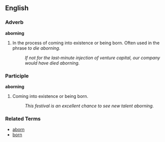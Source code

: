 ==English==

===Adverb===
'''aborning'''

# In the process of coming into existence or being born.  Often used in the phrase ''to die aborning.''
#: ''If not for the last-minute injection of venture capital, our company would have died aborning.''

===Participle===
'''aborning'''

# Coming into existence or being born.
#: ''This festival is an excellent chance to see new talent aborning.''

===Related Terms===
*[[aborn]]
*[[born]]